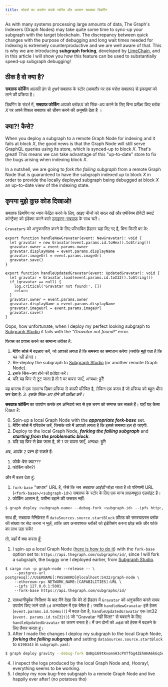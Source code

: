 ```yaml
---
title: फोर्क्स का उपयोग करके त्वरित और आसान सबग्राफ डिबगिंग
---
```


As with many systems processing large amounts of data, The Graph's Indexers (Graph Nodes) may take quite some time to sync-up your subgraph with the target blockchain. The discrepancy between quick changes with the purpose of debugging and long wait times needed for indexing is extremely counterproductive and we are well aware of that. This is why we are introducing **subgraph forking**, developed by [LimeChain](https://limechain.tech/), and in this article I will show you how this feature can be used to substantially speed-up subgraph debugging!

## ठीक है वो क्या है?

**सबग्राफ फोर्किंग** आलसी ढंग से _दूसरे_ सबग्राफ के स्टोर (आमतौर पर एक परोक्ष सबग्राफ) से इकाइयां को लाने की प्रक्रिया है।

डिबगिंग के संदर्भ में, **सबग्राफ फोर्किंग** आपको ब्लॉक*X* को सिंक-अप करने के लिए बिना प्रतीक्षा किए ब्लॉक _X_ पर अपने विफल सबग्राफ को डीबग करने की अनुमति देता है ।

## क्या?! कैसे?

When you deploy a subgraph to a remote Graph Node for indexing and it fails at block _X_, the good news is that the Graph Node will still serve GraphQL queries using its store, which is synced-up to block _X_. That's great! This means we can take advantage of this "up-to-date" store to fix the bugs arising when indexing block _X_.

In a nutshell, we are going to _fork the failing subgraph_ from a remote Graph Node that is guaranteed to have the subgraph indexed up to block _X_ in order to provide the locally deployed subgraph being debugged at block _X_ an up-to-date view of the indexing state.

## कृपया मुझे कुछ कोड दिखाओ!

सबग्राफ डिबगिंग पर ध्यान केंद्रित करने के लिए, आइए चीजों को सरल रखें और एथेरियम ग्रेविटी स्मार्ट कॉन्ट्रैक्ट को इंडेक्स करने वाले [उदाहरण-सबग्राफ](https://github.com/graphprotocol/graph-tooling/tree/main/examples/ethereum-gravatar) के साथ चलें।

`Gravatar`s को अनुक्रमणित करने के लिए परिभाषित हैंडलर यहां दिए गए हैं, बिना किसी बग के:

```tsx
export function handleNewGravatar(event: NewGravatar): void {
  let gravatar = new Gravatar(event.params.id.toHex().toString())
  gravatar.owner = event.params.owner
  gravatar.displayName = event.params.displayName
  gravatar.imageUrl = event.params.imageUrl
  gravatar.save()
}

export function handleUpdatedGravatar(event: UpdatedGravatar): void {
  let gravatar = Gravatar.load(event.params.id.toI32().toString())
  if (gravatar == null) {
    log.critical('Gravatar not found!', [])
    return
  }
  gravatar.owner = event.params.owner
  gravatar.displayName = event.params.displayName
  gravatar.imageUrl = event.params.imageUrl
  gravatar.save()
}
```

Oops, how unfortunate, when I deploy my perfect looking subgraph to [Subgraph Studio](https://thegraph.com/studio/) it fails with the _"Gravatar not found!"_ error.

फिक्स का प्रयास करने का सामान्य तरीका है:

1. मैपिंग सोर्स में बदलाव करें, जो आपको लगता है कि समस्या का समाधान करेगा (जबकि मुझे पता है कि यह नहीं होगा)।
2. Re-deploy the subgraph to [Subgraph Studio](https://thegraph.com/studio/) (or another remote Graph Node).
3. इसके सिंक-अप होने की प्रतीक्षा करें।
4. यदि यह फिर से टूट जाता है तो 1 पर वापस जाएँ, अन्यथा: हुर्रे!

यह वास्तव में एक सामान्य डिबग प्रक्रिया से काफी परिचित है, लेकिन एक कदम है जो प्रक्रिया को बहुत धीमा कर देता है: _3. इसके सिंक-अप होने की प्रतीक्षा करें।_

**सबग्राफ फोर्किंग** का उपयोग करके हम अनिवार्य रूप से इस चरण को समाप्त कर सकते हैं। यहाँ यह कैसा दिखता है:

0. Spin-up a local Graph Node with the **_appropriate fork-base_** set.
1. मैपिंग सोर्स में परिवर्तन करें, जिसके बारे में आपको लगता है कि इससे समस्या हल हो जाएगी.
2. Deploy to the local Graph Node, **_forking the failing subgraph_** and **_starting from the problematic block_**.
3. यदि यह फिर से ब्रेक जाता है, तो 1 पर वापस जाएँ, अन्यथा: हुर्रे!

अब, आपके 2 प्रश्न हो सकते हैं:

1. फोर्क-बेस क्या???
2. फोर्किंग कौन?!

और मैं उत्तर देता हूं:

1. `fork-base` "आधार" URL है, जैसे कि जब _सबग्राफ आईडी_ जोड़ा जाता है तो परिणामी URL (`<fork-base>/<subgraph-id>`) सबग्राफ के स्टोर के लिए एक मान्य ग्राफ़क्यूएल एंडपॉइंट है।
2. फोर्किंग आसान है, पसीना बहाने की जरूरत नहीं:

```bash
$ graph deploy <subgraph-name> --debug-fork <subgraph-id> --ipfs http://localhost:5001 --node http://localhost:8020
```

साथ ही, सबग्राफ मेनिफ़ेस्ट में `dataSources.source.startBlock` फ़ील्ड को समस्याग्रस्त ब्लॉक की संख्या पर सेट करना न भूलें, ताकि आप अनावश्यक ब्लॉकों को इंडेक्सिंग करना छोड़ सकें और फोर्क का लाभ उठा सकें!

तो, यहाँ मैं क्या करता हूँ:

1. I spin-up a local Graph Node ([here is how to do it](https://github.com/graphprotocol/graph-node#running-a-local-graph-node)) with the `fork-base` option set to: `https://api.thegraph.com/subgraphs/id/`, since I will fork a subgraph, the buggy one I deployed earlier, from [Subgraph Studio](https://thegraph.com/studio/).

```
$ cargo run -p graph-node --release -- \
    --postgres-url postgresql://USERNAME[:PASSWORD]@localhost:5432/graph-node \
    --ethereum-rpc NETWORK_NAME:[CAPABILITIES]:URL \
    --ipfs 127.0.0.1:5001
    --fork-base https://api.thegraph.com/subgraphs/id/
```

2. सावधानीपूर्वक निरीक्षण के बाद मैंने देखा कि मेरे दो हैंडलर में `Gravatar` को अनुक्रमित करते समय उपयोग किए जाने वाले `id` अभ्यावेदन में एक बेमेल है। जबकि `handleNewGravatar` इसे हेक्स (`event.params.id.toHex()`) में बदल देता है, `handleUpdatedGravatar` एक int32 (`event. params.id.toI32()`) जो "Gravatar नहीं मिला!" से घबराने के लिए `handleUpdatedGravatar` का कारण बनता है। मैं उन दोनों को `आईडी` को हेक्स में बदलने के लिए तैयार करता हूं।
3. After I made the changes I deploy my subgraph to the local Graph Node, **_forking the failing subgraph_** and setting `dataSources.source.startBlock` to `6190343` in `subgraph.yaml`:

```bash
$ graph deploy gravity --debug-fork QmNp169tKvomnH3cPXTfGg4ZEhAHA6kEq5oy1XDqAxqHmW --ipfs http://localhost:5001 --node http://localhost:8020
```

4. I inspect the logs produced by the local Graph Node and, Hooray!, everything seems to be working.
5. I deploy my now bug-free subgraph to a remote Graph Node and live happily ever after! (no potatoes tho)
